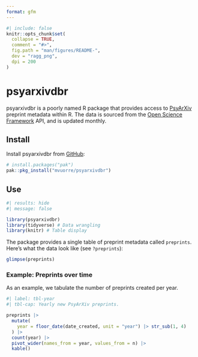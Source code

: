 ```yaml
---
format: gfm
---
```


<!-- README.md is generated from README.qmd. Please edit that file -->

```r
#| include: false
knitr::opts_chunk$set(
  collapse = TRUE,
  comment = "#>",
  fig.path = "man/figures/README-",
  dev = "ragg_png",
  dpi = 200
)
```

# psyarxivdbr

psyarxivdbr is a poorly named R package that provides access to [PsyArXiv](https://osf.io/preprints/psyarxiv) preprint metadata within R. The data is sourced from the [Open Science Framework](https://osf.io/) API, and is updated monthly.

## Install

Install psyarxivdbr from [GitHub](https://github.com/mvuorre/psyarxivdbr):

```r
# install.packages("pak")
pak::pkg_install("mvuorre/psyarxivdbr")
```

## Use

```r
#| results: hide
#| message: false

library(psyarxivdbr)
library(tidyverse) # Data wrangling
library(knitr) # Table display
```

The package provides a single table of preprint metadata called `preprints`. Here's what the data look like (see `?preprints`):

```r
glimpse(preprints)
```

### Example: Preprints over time

As an example, we tabulate the number of preprints created per year.

```r
#| label: tbl-year
#| tbl-cap: Yearly new PsyArXiv preprints.

preprints |>
  mutate(
    year = floor_date(date_created, unit = "year") |> str_sub(1, 4)
  ) |>
  count(year) |>
  pivot_wider(names_from = year, values_from = n) |>
  kable()
```
